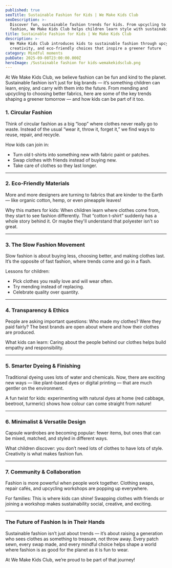 ```yaml
---
published: true
seoTitle: Sustainable Fashion for Kids | We Make Kids Club
seoDescription: >-
  Discover fun, sustainable fashion trends for kids. From upcycling to slow
  fashion, We Make Kids Club helps children learn style with sustainability.
title: Sustainable Fashion for Kids | We Make Kids Club
description: >-
  We Make Kids Club introduces kids to sustainable fashion through upcycling,
  creativity, and eco-friendly choices that inspire a greener future
category: Mindful moments
pubDate: 2025-09-08T23:00:00.000Z
heroImage: /Sustainable fashion for kids-wemakekidsclub.png
---
```


At We Make Kids Club, we believe fashion can be fun and kind to the planet. Sustainable fashion isn’t just for big brands — it’s something children can learn, enjoy, and carry with them into the future. From mending and upcycling to choosing better fabrics, here are some of the key trends shaping a greener tomorrow — and how kids can be part of it too.

### 1. Circular Fashion 

Think of circular fashion as a big “loop” where clothes never really go to waste. Instead of the usual “wear it, throw it, forget it,” we find ways to reuse, repair, and recycle.

How kids can join in:

* Turn old t-shirts into something new with fabric paint or patches.
* Swap clothes with friends instead of buying new.
* Take care of clothes so they last longer.

***

### 2. Eco-Friendly Materials 

More and more designers are turning to fabrics that are kinder to the Earth — like organic cotton, hemp, or even pineapple leaves!

Why this matters for kids: When children learn where clothes come from, they start to see fashion differently. That “cotton t-shirt” suddenly has a whole story behind it. Or maybe they'll understand that polyester isn't so great.

***

### 3. The Slow Fashion Movement 

Slow fashion is about buying less, choosing better, and making clothes last. It’s the opposite of fast fashion, where trends come and go in a flash.

Lessons for children:

* Pick clothes you really love and will wear often.
* Try mending instead of replacing.
* Celebrate quality over quantity.

***

### 4. Transparency & Ethics 

People are asking important questions: Who made my clothes? Were they paid fairly? The best brands are open about where and how their clothes are produced.

What kids can learn: Caring about the people behind our clothes helps build empathy and responsibility.

***

### 5. Smarter Dyeing & Finishing 

Traditional dyeing uses lots of water and chemicals. Now, there are exciting new ways — like plant-based dyes or digital printing — that are much gentler on the environment.

A fun twist for kids: experimenting with natural dyes at home (red cabbage, beetroot, turmeric) shows how colour can come straight from nature!

***

### 6. Minimalist & Versatile Design 

Capsule wardrobes are becoming popular: fewer items, but ones that can be mixed, matched, and styled in different ways.

What children discover: you don’t need lots of clothes to have lots of style. Creativity is what makes fashion fun.

***

### 7. Community & Collaboration 

Fashion is more powerful when people work together. Clothing swaps, repair cafés, and upcycling workshops are popping up everywhere.

For families: This is where kids can shine! Swapping clothes with friends or joining a workshop makes sustainability social, creative, and exciting.

***

### The Future of Fashion Is in Their Hands

Sustainable fashion isn’t just about trends — it’s about raising a generation who sees clothes as something to treasure, not throw away. Every patch sewn, every swap made, and every mindful choice helps shape a world where fashion is as good for the planet as it is fun to wear.

At We Make Kids Club, we’re proud to be part of that journey!
